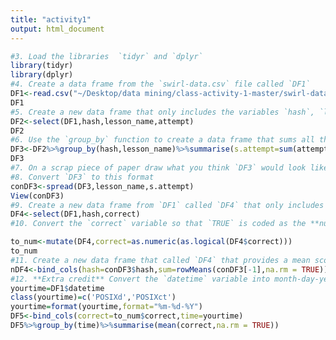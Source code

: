 ```yaml
---
title: "activity1"
output: html_document
---
```

```r
#3. Load the libraries  `tidyr` and `dplyr`
library(tidyr)
library(dplyr)
#4. Create a data frame from the `swirl-data.csv` file called `DF1`
DF1<-read.csv("~/Desktop/data mining/class-activity-1-master/swirl-data.csv")
DF1
#5. Create a new data frame that only includes the variables `hash`, `lesson_name` and #`attempt` called `DF2`
DF2<-select(DF1,hash,lesson_name,attempt)
DF2
#6. Use the `group_by` function to create a data frame that sums all the attempts for #each `hash` by each `lesson_name` called `DF3`
DF3<-DF2%>%group_by(hash,lesson_name)%>%summarise(s.attempt=sum(attempt))
DF3
#7. On a scrap piece of paper draw what you think `DF3` would look like if all the lesson names were column names
#8. Convert `DF3` to this format  
conDF3<-spread(DF3,lesson_name,s.attempt)
View(conDF3)
#9. Create a new data frame from `DF1` called `DF4` that only includes the variables `hash` and `correct`
DF4<-select(DF1,hash,correct)
#10. Convert the `correct` variable so that `TRUE` is coded as the **number** `1` and `FALSE` is coded as `0`  

to_num<-mutate(DF4,correct=as.numeric(as.logical(DF4$correct)))
to_num
#11. Create a new data frame that called `DF4` that provides a mean score for each student
nDF4<-bind_cols(hash=conDF3$hash,sum=rowMeans(conDF3[-1],na.rm = TRUE))
#12. **Extra credit** Convert the `datetime` variable into month-day-year format and create a new data frame (`DF5`) that shows the average correct for each day
yourtime=DF1$datetime
class(yourtime)=c('POSIXd','POSIXct')
yourtime=format(yourtime,format="%m-%d-%Y")
DF5<-bind_cols(correct=to_num$correct,time=yourtime)
DF5%>%group_by(time)%>%summarise(mean(correct,na.rm = TRUE))
```

